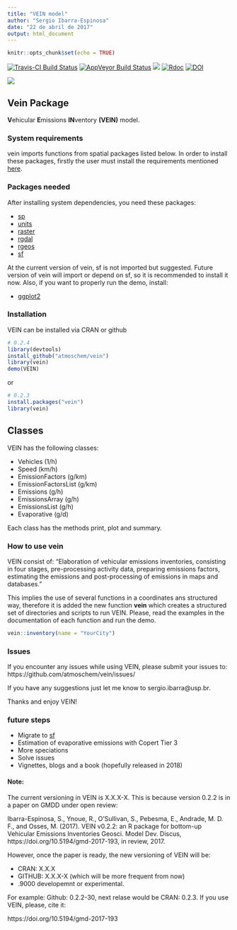 ```yaml
---
title: "VEIN model"
author: "Sergio Ibarra-Espinosa"
date: "22 de abril de 2017"
output: html_document
---
```


```r
knitr::opts_chunk$set(echo = TRUE)
```

[![Travis-CI Build Status](https://travis-ci.org/atmoschem/vein.svg?branch=master)](https://travis-ci.org/atmoschem/vein)
[![AppVeyor Build Status](https://ci.appveyor.com/api/projects/status/github/ibarraespinosa/vein?branch=master&svg=true)](https://ci.appveyor.com/project/ibarraespinosa/vein)
[![](http://cranlogs.r-pkg.org/badges/vein)](http://cran.rstudio.com/web/packages/vein/index.html)
[![Rdoc](http://www.rdocumentation.org/badges/version/vein)](http://www.rdocumentation.org/packages/vein)
[![DOI](https://zenodo.org/badge/88201850.svg)](https://zenodo.org/badge/latestdoi/88201850)



![](logovein_small.png)



## Vein Package

**V**ehicular **E**missions **IN**ventory **(VEIN)** model.


### System requirements

vein imports functions from spatial packages listed below. In order to
install these packages, firstly the user must install the requirements
mentioned [here](https://www.github.com/r-spatial/sf).

### Packages needed

After installing system dependencies, you need these packages:

- [sp](https://github.com/edzer/sp/) 
- [units](https://github.com/edzer/units/) 
- [raster](http://cran.r-project.org/package=raster)
- [rgdal](https://github.com/cran/rgdal)
- [rgeos](https://github.com/cran/rgeos)
- [sf](https://github.com/r-spatial/sf)

At the current version of vein, sf is not imported but suggested. Future version
of vein will import or depend on sf, so it is recommended to install it now. Also,
if you want to properly run the demo, install:

- [ggplot2](https://github.com/tidyverse/ggplot2)


### Installation

VEIN can be installed via CRAN or github

```r
# 0.2.4
library(devtools)
install_github("atmoschem/vein")
library(vein)
demo(VEIN)
```

or

```r
# 0.2.3
install.packages("vein")
library(vein)
```


## Classes

VEIN has the following classes:

- Vehicles (1/h) 
- Speed  (km/h)
- EmissionFactors (g/km)
- EmissionFactorsList (g/km)
- Emissions  (g/h)
- EmissionsArray  (g/h)
- EmissionsList  (g/h)
- Evaporative  (g/d)

Each class has the methods print, plot and summary.

### How to use vein

VEIN consist of: "Elaboration of vehicular emissions inventories,
    consisting in four stages, pre-processing activity data, preparing 
    emissions factors, estimating the emissions and post-processing of emissions 
    in maps and databases."

This implies the use of several functions in a coordinates ans structured way,
therefore it is added the new function **vein** which creates a structured
set of directories and scripts to run VEIN. Please, read the examples in the
documentation of each function and run the demo.

```r
vein::inventory(name = "YourCity")
```


###  Issues

If you encounter any issues while using VEIN, please submit your issues to: https://github.com/atmoschem/vein/issues/

If you have any suggestions just let me know to sergio.ibarra@usp.br.

Thanks and enjoy VEIN!

### **future steps**

- Migrate to [sf](https://github.com/r-spatial/sf/)
- Estimation of evaporative emissions with Copert Tier 3
- More speciations
- Solve issues
- Vignettes, blogs and a book (hopefully released in 2018)

#### Note:
The current versioning in VEIN is X.X.X-X. This is because version 0.2.2 is
in a paper on GMDD under open review: 

Ibarra-Espinosa, S., Ynoue, R., O'Sullivan, S., Pebesma, E.,
  Andrade, M. D. F., and Osses, M. (2017). VEIN v0.2.2: an R
  package for bottom-up Vehicular Emissions Inventories Geosci.
  Model Dev. Discus, https://doi.org/10.5194/gmd-2017-193, in
  review, 2017.

However, once the paper is ready, the new versioning of VEIN will be:

- CRAN: X.X.X
- GITHUB: X.X.X-X (which will be more frequent from now)
- .9000 developemnt or experimental.

For example: Github: 0.2.2-30, next relase would be CRAN: 0.2.3.
If you use VEIN, please, cite it:

https://doi.org/10.5194/gmd-2017-193
